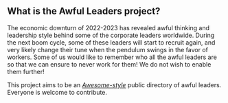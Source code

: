 ## What is the Awful Leaders project?

The economic downturn of 2022-2023 has revealed awful thinking and leadership style behind some of the corporate leaders
worldwide. During the next boom cycle, some of these leaders will start to recruit again, and very likely change their
tune when the pendulum swings in the favor of workers. Some of us would like to remember who all the awful leaders are
so that we can ensure to never work for them! We do not wish to enable them further!

This project aims to be an *[Awesome-style](https://github.com/topics/awesome)* public directory of awful leaders.
Everyone is welcome to contribute.
